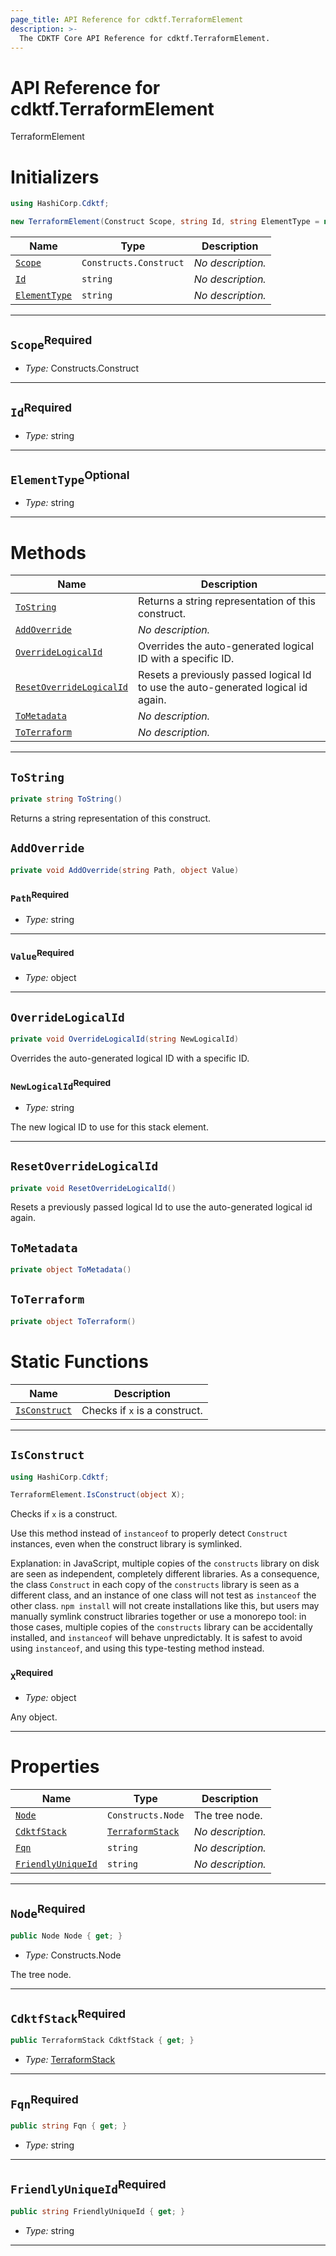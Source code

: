 ```yaml
---
page_title: API Reference for cdktf.TerraformElement
description: >-
  The CDKTF Core API Reference for cdktf.TerraformElement.
---
```


<!-- This file is generated through yarn generate-docs -->

# API Reference for cdktf.TerraformElement

   TerraformElement <a name="TerraformElement" id="cdktf.TerraformElement"></a>
  
  # Initializers <a name="Initializers" id="cdktf.TerraformElement.Initializer"></a>
  
  ```csharp
  using HashiCorp.Cdktf;
  
  new TerraformElement(Construct Scope, string Id, string ElementType = null);
  ```
  
  | **Name** | **Type** | **Description** |
  | --- | --- | --- |
  | <code><a href="#cdktf.TerraformElement.Initializer.parameter.scope">Scope</a></code> | <code>Constructs.Construct</code> | *No description.* |
  | <code><a href="#cdktf.TerraformElement.Initializer.parameter.id">Id</a></code> | <code>string</code> | *No description.* |
  | <code><a href="#cdktf.TerraformElement.Initializer.parameter.elementType">ElementType</a></code> | <code>string</code> | *No description.* |
  
  ---
  
  ## `Scope`<sup>Required</sup> <a name="Scope" id="cdktf.TerraformElement.Initializer.parameter.scope"></a>
  
  - *Type:* Constructs.Construct
  
  ---
  
  ## `Id`<sup>Required</sup> <a name="Id" id="cdktf.TerraformElement.Initializer.parameter.id"></a>
  
  - *Type:* string
  
  ---
  
  ## `ElementType`<sup>Optional</sup> <a name="ElementType" id="cdktf.TerraformElement.Initializer.parameter.elementType"></a>
  
  - *Type:* string
  
  ---
  
  # Methods <a name="Methods" id="Methods"></a>
  
  | **Name** | **Description** |
  | --- | --- |
  | <code><a href="#cdktf.TerraformElement.toString">ToString</a></code> | Returns a string representation of this construct. |
  | <code><a href="#cdktf.TerraformElement.addOverride">AddOverride</a></code> | *No description.* |
  | <code><a href="#cdktf.TerraformElement.overrideLogicalId">OverrideLogicalId</a></code> | Overrides the auto-generated logical ID with a specific ID. |
  | <code><a href="#cdktf.TerraformElement.resetOverrideLogicalId">ResetOverrideLogicalId</a></code> | Resets a previously passed logical Id to use the auto-generated logical id again. |
  | <code><a href="#cdktf.TerraformElement.toMetadata">ToMetadata</a></code> | *No description.* |
  | <code><a href="#cdktf.TerraformElement.toTerraform">ToTerraform</a></code> | *No description.* |
  
  ---
  
  ## `ToString` <a name="ToString" id="cdktf.TerraformElement.toString"></a>
  
  ```csharp
  private string ToString()
  ```
  
  Returns a string representation of this construct.
  
  ## `AddOverride` <a name="AddOverride" id="cdktf.TerraformElement.addOverride"></a>
  
  ```csharp
  private void AddOverride(string Path, object Value)
  ```
  
  ### `Path`<sup>Required</sup> <a name="Path" id="cdktf.TerraformElement.addOverride.parameter.path"></a>
  
  - *Type:* string
  
  ---
  
  ### `Value`<sup>Required</sup> <a name="Value" id="cdktf.TerraformElement.addOverride.parameter.value"></a>
  
  - *Type:* object
  
  ---
  
  ## `OverrideLogicalId` <a name="OverrideLogicalId" id="cdktf.TerraformElement.overrideLogicalId"></a>
  
  ```csharp
  private void OverrideLogicalId(string NewLogicalId)
  ```
  
  Overrides the auto-generated logical ID with a specific ID.
  
  ### `NewLogicalId`<sup>Required</sup> <a name="NewLogicalId" id="cdktf.TerraformElement.overrideLogicalId.parameter.newLogicalId"></a>
  
  - *Type:* string
  
  The new logical ID to use for this stack element.
  
  ---
  
  ## `ResetOverrideLogicalId` <a name="ResetOverrideLogicalId" id="cdktf.TerraformElement.resetOverrideLogicalId"></a>
  
  ```csharp
  private void ResetOverrideLogicalId()
  ```
  
  Resets a previously passed logical Id to use the auto-generated logical id again.
  
  ## `ToMetadata` <a name="ToMetadata" id="cdktf.TerraformElement.toMetadata"></a>
  
  ```csharp
  private object ToMetadata()
  ```
  
  ## `ToTerraform` <a name="ToTerraform" id="cdktf.TerraformElement.toTerraform"></a>
  
  ```csharp
  private object ToTerraform()
  ```
  
  # Static Functions <a name="Static Functions" id="Static Functions"></a>
  
  | **Name** | **Description** |
  | --- | --- |
  | <code><a href="#cdktf.TerraformElement.isConstruct">IsConstruct</a></code> | Checks if `x` is a construct. |
  
  ---
  
  ## `IsConstruct` <a name="IsConstruct" id="cdktf.TerraformElement.isConstruct"></a>
  
  ```csharp
  using HashiCorp.Cdktf;
  
  TerraformElement.IsConstruct(object X);
  ```
  
  Checks if `x` is a construct.
  
  Use this method instead of `instanceof` to properly detect `Construct`
  instances, even when the construct library is symlinked.
  
  Explanation: in JavaScript, multiple copies of the `constructs` library on
  disk are seen as independent, completely different libraries. As a
  consequence, the class `Construct` in each copy of the `constructs` library
  is seen as a different class, and an instance of one class will not test as
  `instanceof` the other class. `npm install` will not create installations
  like this, but users may manually symlink construct libraries together or
  use a monorepo tool: in those cases, multiple copies of the `constructs`
  library can be accidentally installed, and `instanceof` will behave
  unpredictably. It is safest to avoid using `instanceof`, and using
  this type-testing method instead.
  
  ### `X`<sup>Required</sup> <a name="X" id="cdktf.TerraformElement.isConstruct.parameter.x"></a>
  
  - *Type:* object
  
  Any object.
  
  ---
  
  # Properties <a name="Properties" id="Properties"></a>
  
  | **Name** | **Type** | **Description** |
  | --- | --- | --- |
  | <code><a href="#cdktf.TerraformElement.property.node">Node</a></code> | <code>Constructs.Node</code> | The tree node. |
  | <code><a href="#cdktf.TerraformElement.property.cdktfStack">CdktfStack</a></code> | <code><a href="#cdktf.TerraformStack">TerraformStack</a></code> | *No description.* |
  | <code><a href="#cdktf.TerraformElement.property.fqn">Fqn</a></code> | <code>string</code> | *No description.* |
  | <code><a href="#cdktf.TerraformElement.property.friendlyUniqueId">FriendlyUniqueId</a></code> | <code>string</code> | *No description.* |
  
  ---
  
  ## `Node`<sup>Required</sup> <a name="Node" id="cdktf.TerraformElement.property.node"></a>
  
  ```csharp
  public Node Node { get; }
  ```
  
  - *Type:* Constructs.Node
  
  The tree node.
  
  ---
  
  ## `CdktfStack`<sup>Required</sup> <a name="CdktfStack" id="cdktf.TerraformElement.property.cdktfStack"></a>
  
  ```csharp
  public TerraformStack CdktfStack { get; }
  ```
  
  - *Type:* <a href="#cdktf.TerraformStack">TerraformStack</a>
  
  ---
  
  ## `Fqn`<sup>Required</sup> <a name="Fqn" id="cdktf.TerraformElement.property.fqn"></a>
  
  ```csharp
  public string Fqn { get; }
  ```
  
  - *Type:* string
  
  ---
  
  ## `FriendlyUniqueId`<sup>Required</sup> <a name="FriendlyUniqueId" id="cdktf.TerraformElement.property.friendlyUniqueId"></a>
  
  ```csharp
  public string FriendlyUniqueId { get; }
  ```
  
  - *Type:* string
  
  ---
  
  
